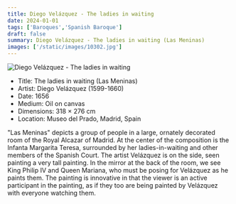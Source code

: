 ```yaml
---
title: Diego Velázquez - The ladies in waiting
date: 2024-01-01
tags: ['Baroques','Spanish Baroque']
draft: false
summary: Diego Velázquez - The ladies in waiting (Las Meninas)
images: ['/static/images/10302.jpg']
---
```


![Diego Velázquez - The ladies in waiting](/static/images/10302.jpg)

* Title: The ladies in waiting (Las Meninas)
* Artist: Diego Velázquez (1599-1660)
* Date: 1656
* Medium: Oil on canvas
* Dimensions: 318 × 276 cm
* Location: Museo del Prado, Madrid, Spain

\"Las Meninas\" depicts a group of people in a large, ornately decorated room of the Royal Alcazar of Madrid. At the center of the composition is the Infanta Margarita Teresa, surrounded by her ladies-in-waiting and other members of the Spanish Court. The artist Velázquez is on the side, seen painting a very tall painting. In the mirror at the back of the room, we see King Philip IV and Queen Mariana, who must be posing for Velázquez as he paints them. The painting is innovative in that the viewer is an active participant in the painting, as if they too are being painted by Velázquez with everyone watching them.
